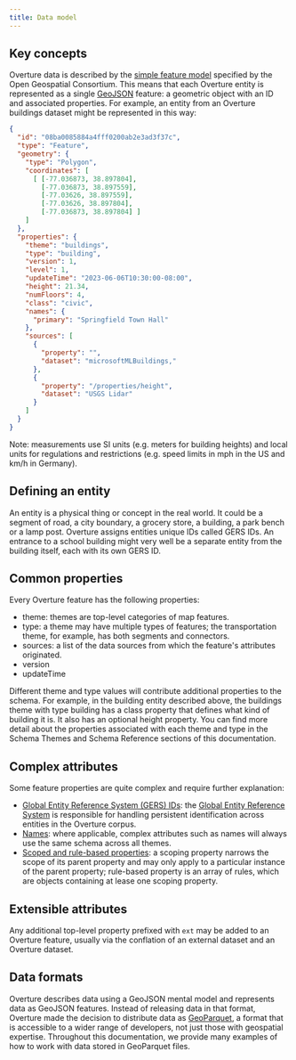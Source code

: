 ```yaml
---
title: Data model
---
```


## Key concepts

Overture data is described by the [simple feature model](https://www.ogc.org/standard/sfa/) specified by the Open Geospatial Consortium. This means that each Overture entity is represented as a single [GeoJSON](https://geojson.org/) feature: a geometric object with an ID and associated properties. For example, an entity from an Overture buildings dataset might be represented in this way:

```json
{
  "id": "08ba0085884a4fff0200ab2e3ad3f37c",
  "type": "Feature",
  "geometry": {
    "type": "Polygon",
    "coordinates": [
      [ [-77.036873, 38.897804],
        [-77.036873, 38.897559],
        [-77.03626, 38.897559],
        [-77.03626, 38.897804],
        [-77.036873, 38.897804] ]
    ]
  },
  "properties": {
    "theme": "buildings",
    "type": "building",
    "version": 1,
    "level": 1,
    "updateTime": "2023-06-06T10:30:00-08:00",
    "height": 21.34,
    "numFloors": 4,
    "class": "civic",
    "names": {
      "primary": "Springfield Town Hall"
    },
    "sources": [
      {
        "property": "",
        "dataset": "microsoftMLBuildings,"
      },
      {
        "property": "/properties/height",
        "dataset": "USGS Lidar"
      }
    ]
  }
}
```
Note: measurements use SI units (e.g. meters for building heights) and local units for regulations and restrictions (e.g. speed limits in mph in the US and km/h in Germany).

## Defining an entity
An entity is a physical thing or concept in the real world. It could be a segment of road, a city boundary, a grocery store, a building, a park bench or a lamp post. Overture assigns entities unique IDs called GERS IDs. An entrance to a school building might very well be a separate entity from the building itself, each with its own GERS ID.


## Common properties
Every Overture feature has the following properties:
- theme: 
themes are top-level categories of map features.
- type: a theme may have multiple types of features; the transportation theme, for example, has both segments and connectors.
- sources: a list of the data sources from which the feature's attributes originated.
- version
- updateTime 



Different theme and type values will contribute additional properties to the schema. For example, in the building entity described above, the buildings theme with type building has a class property that defines what kind of building it is. It also has an optional height property. You can find more detail about the properties associated with each theme and type in the Schema Themes and Schema Reference sections of this documentation.


## Complex attributes

Some feature properties are quite complex and require further explanation:

- [Global Entity Reference System (GERS) IDs](../../gers/gers.mdx): the [Global Entity Reference System](/gers) is responsible for handling persistent identification across entities in the Overture corpus.
- [Names](names): where applicable, complex attributes such as names will always use the same schema across all themes.
- [Scoped and rule-based properties](scoping-rules): a scoping property narrows the scope of its parent property and may only apply to a particular instance of the parent property; rule-based property is an array of rules, which are objects containing at lease one scoping property.


## Extensible attributes

Any additional top-level property prefixed with `ext` may be added to an Overture feature, usually via the conflation of an external dataset and an Overture dataset.


## Data formats

Overture describes data using a GeoJSON mental model and represents data as GeoJSON features. Instead of releasing data in that format, Overture made the decision to distribute data as [GeoParquet](https://geoparquet.org/), a format that is accessible to a wider range of developers, not just those with geospatial expertise. Throughout this documentation, we provide many examples of how to work with data stored in GeoParquet files.
